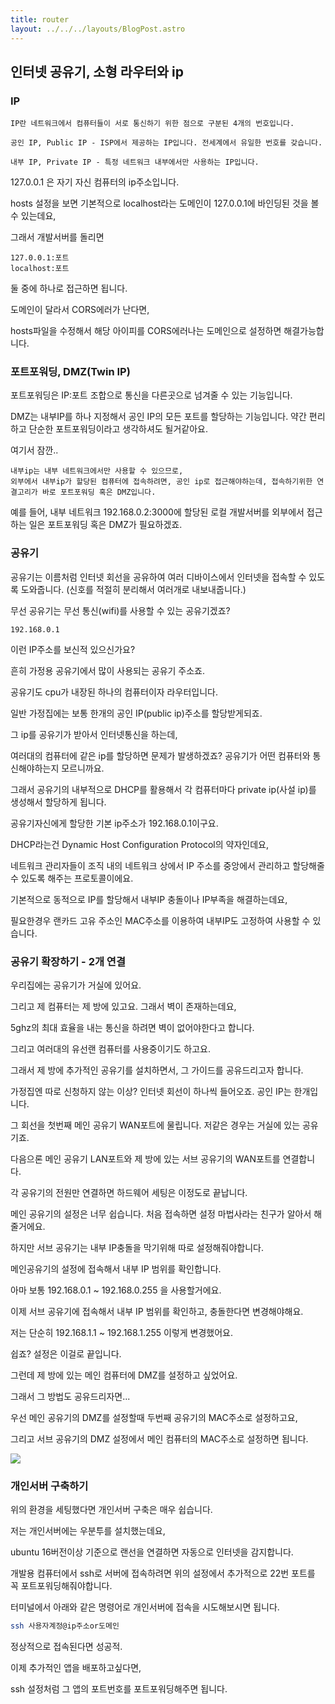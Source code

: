 ```yaml
---
title: router
layout: ../../../layouts/BlogPost.astro
---
```


## 인터넷 공유기, 소형 라우터와 ip

### IP

```
IP란 네트워크에서 컴퓨터들이 서로 통신하기 위한 점으로 구분된 4개의 번호입니다.

공인 IP, Public IP - ISP에서 제공하는 IP입니다. 전세계에서 유일한 번호를 갖습니다.

내부 IP, Private IP - 특정 네트워크 내부에서만 사용하는 IP입니다.
```

127.0.0.1 은 자기 자신 컴퓨터의 ip주소입니다.

hosts 설정을 보면 기본적으로 localhost라는 도메인이 127.0.0.1에 바인딩된 것을 볼 수 있는데요,

그래서 개발서버를 돌리면

```
127.0.0.1:포트
localhost:포트
```

둘 중에 하나로 접근하면 됩니다.

도메인이 달라서 CORS에러가 난다면,

hosts파일을 수정해서 해당 아이피를 CORS에러나는 도메인으로 설정하면 해결가능합니다.

### 포트포워딩, DMZ(Twin IP)

포트포워딩은 IP:포트 조합으로 통신을 다른곳으로 넘겨줄 수 있는 기능입니다.

DMZ는 내부IP를 하나 지정해서 공인 IP의 모든 포트를 할당하는 기능입니다. 약간 편리하고 단순한 포트포워딩이라고 생각하셔도 될거같아요.

여기서 잠깐..

```
내부ip는 내부 네트워크에서만 사용할 수 있으므로,
외부에서 내부ip가 할당된 컴퓨터에 접속하려면, 공인 ip로 접근해야하는데, 접속하기위한 연결고리가 바로 포트포워딩 혹은 DMZ입니다.
```

예를 들어, 내부 네트워크 192.168.0.2:3000에 할당된 로컬 개발서버를 외부에서 접근하는 일은 포트포워딩 혹은 DMZ가 필요하겠죠.

### 공유기

공유기는 이름처럼 인터넷 회선을 공유하여 여러 디바이스에서 인터넷을 접속할 수 있도록 도와줍니다. \(신호를 적절히 분리해서 여러개로 내보내줍니다.\)

무선 공유기는 무선 통신(wifi)를 사용할 수 있는 공유기겠죠?

```
192.168.0.1
```

이런 IP주소를 보신적 있으신가요?

흔히 가정용 공유기에서 많이 사용되는 공유기 주소죠.

공유기도 cpu가 내장된 하나의 컴퓨터이자 라우터입니다.

일반 가정집에는 보통 한개의 공인 IP\(public ip\)주소를 할당받게되죠.

그 ip를 공유기가 받아서 인터넷통신을 하는데,

여러대의 컴퓨터에 같은 ip를 할당하면 문제가 발생하겠죠? 공유기가 어떤 컴퓨터와 통신해야하는지 모르니까요.

그래서 공유기의 내부적으로 DHCP를 활용해서 각 컴퓨터마다 private ip\(사설 ip\)를 생성해서 할당하게 됩니다.

공유기자신에게 할당한 기본 ip주소가 192.168.0.1이구요.

DHCP라는건 Dynamic Host Configuration Protocol의 약자인데요,

네트워크 관리자들이 조직 내의 네트워크 상에서 IP 주소를 중앙에서 관리하고 할당해줄 수 있도록 해주는 프로토콜이에요.

기본적으로 동적으로 IP를 할당해서 내부IP 충돌이나 IP부족을 해결하는데요,

필요한경우 랜카드 고유 주소인 MAC주소를 이용하여 내부IP도 고정하여 사용할 수 있습니다.

### 공유기 확장하기 - 2개 연결

우리집에는 공유기가 거실에 있어요.

그리고 제 컴퓨터는 제 방에 있고요. 그래서 벽이 존재하는데요,

5ghz의 최대 효율을 내는 통신을 하려면 벽이 없어야한다고 합니다.

그리고 여러대의 유선랜 컴퓨터를 사용중이기도 하고요.

그래서 제 방에 추가적인 공유기를 설치하면서, 그 가이드를 공유드리고자 합니다.

가정집엔 따로 신청하지 않는 이상? 인터넷 회선이 하나씩 들어오죠. 공인 IP는 한개입니다.

그 회선을 첫번째 메인 공유기 WAN포트에 물립니다. 저같은 경우는 거실에 있는 공유기죠.

다음으론 메인 공유기 LAN포트와 제 방에 있는 서브 공유기의 WAN포트를 연결합니다.

각 공유기의 전원만 연결하면 하드웨어 세팅은 이정도로 끝납니다.

메인 공유기의 설정은 너무 쉽습니다. 처음 접속하면 설정 마법사라는 친구가 알아서 해줄거에요.

하지만 서브 공유기는 내부 IP충돌을 막기위해 따로 설정해줘야합니다.

메인공유기의 설정에 접속해서 내부 IP 범위를 확인합니다.

아마 보통 192.168.0.1 ~ 192.168.0.255 을 사용할거에요.

이제 서브 공유기에 접속해서 내부 IP 범위를 확인하고, 충돌한다면 변경해야해요.

저는 단순히 192.168.1.1 ~ 192.168.1.255 이렇게 변경했어요.

쉽죠? 설정은 이걸로 끝입니다.

그런데 제 방에 있는 메인 컴퓨터에 DMZ를 설정하고 싶었어요.

그래서 그 방법도 공유드리자면...

우선 메인 공유기의 DMZ를 설정할때 두번째 공유기의 MAC주소로 설정하고요,

그리고 서브 공유기의 DMZ 설정에서 메인 컴퓨터의 MAC주소로 설정하면 됩니다.

<img src="/images/dhcp.png"/>

### 개인서버 구축하기

위의 환경을 세팅했다면 개인서버 구축은 매우 쉽습니다.

저는 개인서버에는 우분투를 설치했는데요,

ubuntu 16버전이상 기준으로 랜선을 연결하면 자동으로 인터넷을 감지합니다.

개발용 컴퓨터에서 ssh로 서버에 접속하려면 위의 설정에서 추가적으로 22번 포트를 꼭 포트포워딩해줘야합니다.

터미널에서 아래와 같은 명령어로 개인서버에 접속을 시도해보시면 됩니다.

```bash
ssh 사용자계정@ip주소or도메인
```

정상적으로 접속된다면 성공적.

이제 추가적인 앱을 배포하고싶다면,

ssh 설정처럼 그 앱의 포트번호를 포트포워딩해주면 됩니다.
